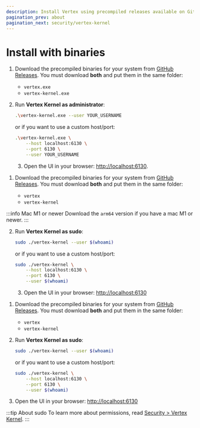 ```yaml
---
description: Install Vertex using precompiled releases available on GitHub.
pagination_prev: about
pagination_next: security/vertex-kernel
---
```



# Install with binaries

<Tabs groupId="operating-systems">

<TabItem value="windows" label="Windows">

1. Download the precompiled binaries for your system from [GitHub Releases](https://github.com/vertex-center/vertex/releases/latest). You must download **both** and put them in the same folder:

    - `vertex.exe`
    - `vertex-kernel.exe`

2. Run **Vertex Kernel as administrator**:
    ```Bash
    .\vertex-kernel.exe --user YOUR_USERNAME
    ```

    or if you want to use a custom host/port:
    ```Bash
    .\vertex-kernel.exe \
        --host localhost:6130 \
        --port 6130 \
        --user YOUR_USERNAME
    ```

    3. Open the UI in your browser: [http://localhost:6130](http://localhost:6130).

</TabItem>

<TabItem value="macos" label="macOS">

1. Download the precompiled binaries for your system from [GitHub Releases](https://github.com/vertex-center/vertex/releases/latest). You must download **both** and put them in the same folder:

    - `vertex`
    - `vertex-kernel`

:::info Mac M1 or newer
Download the <code>arm64</code> version if you have a mac M1 or newer.
:::

2. Run **Vertex Kernel as sudo**:
    ```Bash
    sudo ./vertex-kernel --user $(whoami)
    ```

    or if you want to use a custom host/port:
    ```Bash
    sudo ./vertex-kernel \
        --host localhost:6130 \
        --port 6130 \
        --user $(whoami)
    ```

    3. Open the UI in your browser: [http://localhost:6130](http://localhost:6130)

</TabItem>

<TabItem value="linux" label="Linux">

1. Download the precompiled binaries for your system from [GitHub Releases](https://github.com/vertex-center/vertex/releases/latest). You must download **both** and put them in the same folder:

    - `vertex`
    - `vertex-kernel`

2. Run **Vertex Kernel as sudo**:
    ```Bash
    sudo ./vertex-kernel --user $(whoami)
    ```

    or if you want to use a custom host/port:
    ```Bash
    sudo ./vertex-kernel \
        --host localhost:6130 \
        --port 6130 \
        --user $(whoami)
    ```

3. Open the UI in your browser: [http://localhost:6130](http://localhost:6130)

</TabItem>

</Tabs>

:::tip About sudo
To learn more about permissions, read [Security > Vertex Kernel](../security/vertex-kernel).
:::
